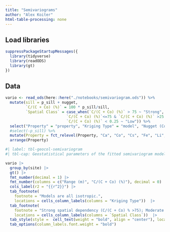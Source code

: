 ```yaml
---
title: "Semivariograms"
author: "Alex Koiter"
html-table-processing: none
---
```

## Load libraries
```r
suppressPackageStartupMessages({
  library(tidyverse)
  library(readODS)
  library(gt)
})
```

## Data
```r


vario <- read_ods(here::here("./notebooks/semivariogram.ods")) %>%
  mutate(sill = p_sill + nugget, 
         `C/(C + Co) (%)` = 100 * p_sill/sill,
         `Spatial Class` = case_when(`C/(C + Co) (%)` > 75 ~ "Strong",
                           `C/(C + Co) (%)`<=75 & `C/(C + Co) (%)` >25 ~ "Moderate",
                           `C/(C + Co) (%)` < 0.25 ~ "Low")) %>%
  select("Property" = "property", "Kriging Type" = "model", "Nugget (Co)" = "nugget", "Sill (Co + C)" = "sill", "C/(C + Co) (%)", "Range (m)" = "range", "site", "r2", "Spatial Class") %>%
  #select(-p_sill) %>%
  mutate(Property = fct_relevel(Property, "Ca", "Co", "Cs", "Fe", "Li", "La", "Nb", "Ni", "Rb", "Sr", "a*", "b*", "c*", "h*", "x")) %>%
  arrange(Property)

```

```r

#| label: tbl-geocol-semivariogram
#| tbl-cap: Geostatistical parameters of the fitted semivariogram models of selected colour and geochemical properties within the agricultural and forested sites.

vario |>
  group_by(site) |>
  gt() |>
  fmt_number(decimal = 1) |>
  fmt_number(columns = c("Range (m)", "C/(C + Co) (%)"), decimal = 0) |>
  cols_label(r2 = "{{r^2}}") |>
  tab_footnote(
    footnote = "Models are all isotropic.",
    locations = cells_column_labels(columns = "Kriging Type"))  |>
  tab_footnote(
    footnote = "Strong spatial dependency (C/(C + Co) % >75); Moderate spatial dependency (C/(C + Co) % between 75 and 25); Low spatial dependency (C/(C + Co) % <25).",
    locations = cells_column_labels(columns = `Spatial Class`))  |>
  tab_style(style =  cell_text(weight = "bold", align = "center"), locations =  cells_row_groups()) |>
  tab_options(column_labels.font.weight = "bold")
```

